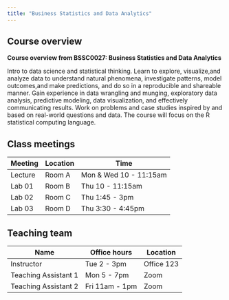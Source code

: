 ```yaml
---
title: "Business Statistics and Data Analytics"
---
```


## Course overview

**Course overview from BSSC0027: Business Statistics and Data Analytics**

Intro to data science and statistical thinking. Learn to explore, visualize,and analyze data to understand natural phenomena, investigate patterns, model outcomes,and make predictions, and do so in a reproducible and shareable manner. Gain experience in data wrangling and munging, exploratory data analysis, predictive modeling, data visualization, and effectively communicating results. Work on problems and case studies inspired by and based on real-world questions and data. The course will focus on the R statistical computing language.

## Class meetings

| Meeting | Location | Time                   |
|---------|----------|------------------------|
| Lecture | Room A   | Mon & Wed 10 - 11:15am |
| Lab 01  | Room B   | Thu 10 - 11:15am       |
| Lab 02  | Room C   | Thu 1:45 - 3pm         |
| Lab 03  | Room D   | Thu 3:30 - 4:45pm      |

## Teaching team 

| Name                 | Office hours   | Location   |
|----------------------|----------------|------------|
| Instructor           | Tue 2 - 3pm    | Office 123 |
| Teaching Assistant 1 | Mon 5 - 7pm    | Zoom       |
| Teaching Assistant 2 | Fri 11am - 1pm | Zoom       |
